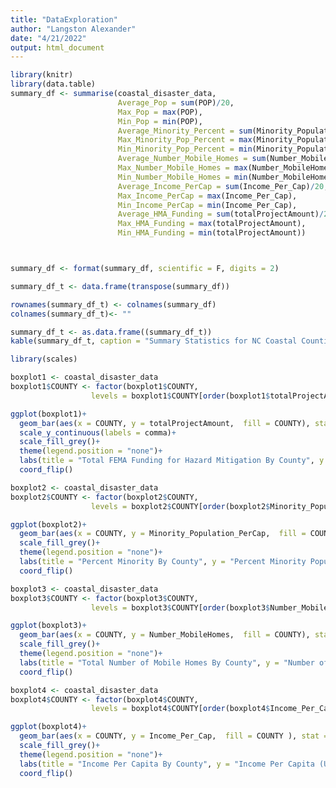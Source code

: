 ```yaml
---
title: "DataExploration"
author: "Langston Alexander"
date: "4/21/2022"
output: html_document
---
```


```r

library(knitr)
library(data.table)
summary_df <- summarise(coastal_disaster_data,
                        Average_Pop = sum(POP)/20,
                        Max_Pop = max(POP),
                        Min_Pop = min(POP),
                        Average_Minority_Percent = sum(Minority_Population_PerCap)/20,
                        Max_Minority_Pop_Percent = max(Minority_Population_PerCap),
                        Min_Minority_Pop_Percent = min(Minority_Population_PerCap),
                        Average_Number_Mobile_Homes = sum(Number_MobileHomes)/20,
                        Max_Number_Mobile_Homes = max(Number_MobileHomes),
                        Min_Number_Mobile_Homes = min(Number_MobileHomes),
                        Average_Income_PerCap = sum(Income_Per_Cap)/20,
                        Max_Income_PerCap = max(Income_Per_Cap),
                        Min_Income_PerCap = min(Income_Per_Cap),
                        Average_HMA_Funding = sum(totalProjectAmount)/20,
                        Max_HMA_Funding = max(totalProjectAmount),
                        Min_HMA_Funding = min(totalProjectAmount))



summary_df <- format(summary_df, scientific = F, digits = 2)

summary_df_t <- data.frame(transpose(summary_df))

rownames(summary_df_t) <- colnames(summary_df)
colnames(summary_df_t)<- ""

summary_df_t <- as.data.frame((summary_df_t))
kable(summary_df_t, caption = "Summary Statistics for NC Coastal Counties")

```

```r
library(scales)

boxplot1 <- coastal_disaster_data
boxplot1$COUNTY <- factor(boxplot1$COUNTY,                                   
                  levels = boxplot1$COUNTY[order(boxplot1$totalProjectAmount, decreasing = TRUE)])

ggplot(boxplot1)+
  geom_bar(aes(x = COUNTY, y = totalProjectAmount,  fill = COUNTY), stat = "identity")+
  scale_y_continuous(labels = comma)+
  scale_fill_grey()+
  theme(legend.position = "none")+
  labs(title = "Total FEMA Funding for Hazard Mitigation By County", y = "FEMA Funding Amount (USD)")+
  coord_flip()

boxplot2 <- coastal_disaster_data
boxplot2$COUNTY <- factor(boxplot2$COUNTY,                                   
                  levels = boxplot2$COUNTY[order(boxplot2$Minority_Population_PerCap, decreasing = TRUE)])

ggplot(boxplot2)+
  geom_bar(aes(x = COUNTY, y = Minority_Population_PerCap,  fill = COUNTY), stat = "identity")+
  scale_fill_grey()+
  theme(legend.position = "none")+
  labs(title = "Percent Minority By County", y = "Percent Minority Population")+
  coord_flip()

boxplot3 <- coastal_disaster_data
boxplot3$COUNTY <- factor(boxplot3$COUNTY,                                   
                  levels = boxplot3$COUNTY[order(boxplot3$Number_MobileHomes, decreasing = TRUE)])

ggplot(boxplot3)+
  geom_bar(aes(x = COUNTY, y = Number_MobileHomes,  fill = COUNTY), stat = "identity")+
  scale_fill_grey()+
  theme(legend.position = "none")+
  labs(title = "Total Number of Mobile Homes By County", y = "Number of Mobile Homes")+
  coord_flip()

boxplot4 <- coastal_disaster_data
boxplot4$COUNTY <- factor(boxplot4$COUNTY,                                   
                  levels = boxplot4$COUNTY[order(boxplot4$Income_Per_Cap, decreasing = TRUE)])

ggplot(boxplot4)+
  geom_bar(aes(x = COUNTY, y = Income_Per_Cap,  fill = COUNTY ), stat = "identity")+
  scale_fill_grey()+
  theme(legend.position = "none")+
  labs(title = "Income Per Capita By County", y = "Income Per Capita (USD)")+
  coord_flip()
```

